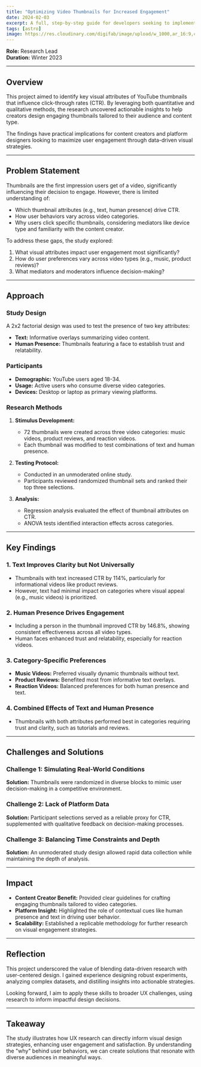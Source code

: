 ```yaml
---
title: "Optimizing Video Thumbnails for Increased Engagement"
date: 2024-02-03
excerpt: A full, step-by-step guide for developers seeking to implement a portfolio or blog publication with Astro.
tags: [astro]
image: https://res.cloudinary.com/digifab/image/upload/w_1000,ar_16:9,c_fill,g_auto,e_sharpen/v1738053046/portfolio/laptop-outline-blank-screen-digital-device-vector-illustration-b_df8s4j.png
---
```


**Role:** Research Lead  
**Duration:** Winter 2023

---

## Overview

This project aimed to identify key visual attributes of YouTube thumbnails that influence click-through rates (CTR). By leveraging both quantitative and qualitative methods, the research uncovered actionable insights to help creators design engaging thumbnails tailored to their audience and content type.

The findings have practical implications for content creators and platform designers looking to maximize user engagement through data-driven visual strategies.

---

## Problem Statement

Thumbnails are the first impression users get of a video, significantly influencing their decision to engage. However, there is limited understanding of:

- Which thumbnail attributes (e.g., text, human presence) drive CTR.
- How user behaviors vary across video categories.
- Why users click specific thumbnails, considering mediators like device type and familiarity with the content creator.

To address these gaps, the study explored:

1. What visual attributes impact user engagement most significantly?
2. How do user preferences vary across video types (e.g., music, product reviews)?
3. What mediators and moderators influence decision-making?

---

## Approach

### Study Design

A 2x2 factorial design was used to test the presence of two key attributes:

- **Text:** Informative overlays summarizing video content.
- **Human Presence:** Thumbnails featuring a face to establish trust and relatability.

### Participants

- **Demographic:** YouTube users aged 18-34.
- **Usage:** Active users who consume diverse video categories.
- **Devices:** Desktop or laptop as primary viewing platforms.

### Research Methods

1. **Stimulus Development:**

   - 72 thumbnails were created across three video categories: music videos, product reviews, and reaction videos.
   - Each thumbnail was modified to test combinations of text and human presence.

2. **Testing Protocol:**

   - Conducted in an unmoderated online study.
   - Participants reviewed randomized thumbnail sets and ranked their top three selections.

3. **Analysis:**
   - Regression analysis evaluated the effect of thumbnail attributes on CTR.
   - ANOVA tests identified interaction effects across categories.

---

## Key Findings

### 1. Text Improves Clarity but Not Universally

- Thumbnails with text increased CTR by 114%, particularly for informational videos like product reviews.
- However, text had minimal impact on categories where visual appeal (e.g., music videos) is prioritized.

### 2. Human Presence Drives Engagement

- Including a person in the thumbnail improved CTR by 146.8%, showing consistent effectiveness across all video types.
- Human faces enhanced trust and relatability, especially for reaction videos.

### 3. Category-Specific Preferences

- **Music Videos:** Preferred visually dynamic thumbnails without text.
- **Product Reviews:** Benefited most from informative text overlays.
- **Reaction Videos:** Balanced preferences for both human presence and text.

### 4. Combined Effects of Text and Human Presence

- Thumbnails with both attributes performed best in categories requiring trust and clarity, such as tutorials and reviews.

---

## Challenges and Solutions

### Challenge 1: Simulating Real-World Conditions

**Solution:** Thumbnails were randomized in diverse blocks to mimic user decision-making in a competitive environment.

### Challenge 2: Lack of Platform Data

**Solution:** Participant selections served as a reliable proxy for CTR, supplemented with qualitative feedback on decision-making processes.

### Challenge 3: Balancing Time Constraints and Depth

**Solution:** An unmoderated study design allowed rapid data collection while maintaining the depth of analysis.

---

## Impact

- **Content Creator Benefit:** Provided clear guidelines for crafting engaging thumbnails tailored to video categories.
- **Platform Insight:** Highlighted the role of contextual cues like human presence and text in driving user behavior.
- **Scalability:** Established a replicable methodology for further research on visual engagement strategies.

---

## Reflection

This project underscored the value of blending data-driven research with user-centered design. I gained experience designing robust experiments, analyzing complex datasets, and distilling insights into actionable strategies.

Looking forward, I aim to apply these skills to broader UX challenges, using research to inform impactful design decisions.

---

## Takeaway

The study illustrates how UX research can directly inform visual design strategies, enhancing user engagement and satisfaction. By understanding the "why" behind user behaviors, we can create solutions that resonate with diverse audiences in meaningful ways.
